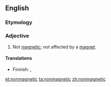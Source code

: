 ==English==

===Etymology===
{{prefix|non|magnetic}}

===Adjective===
{{en-adj|-}}

# Not [[magnetic]]; not affected by a [[magnet]].

====Translations====
{{trans-top|not magnetic}}
* Finnish: {{t-|fi|epämagneettinen}}, {{t-|fi|ei-magneettinen}}
{{trans-mid}}
{{trans-bottom}}

[[et:nonmagnetic]]
[[ta:nonmagnetic]]
[[zh:nonmagnetic]]